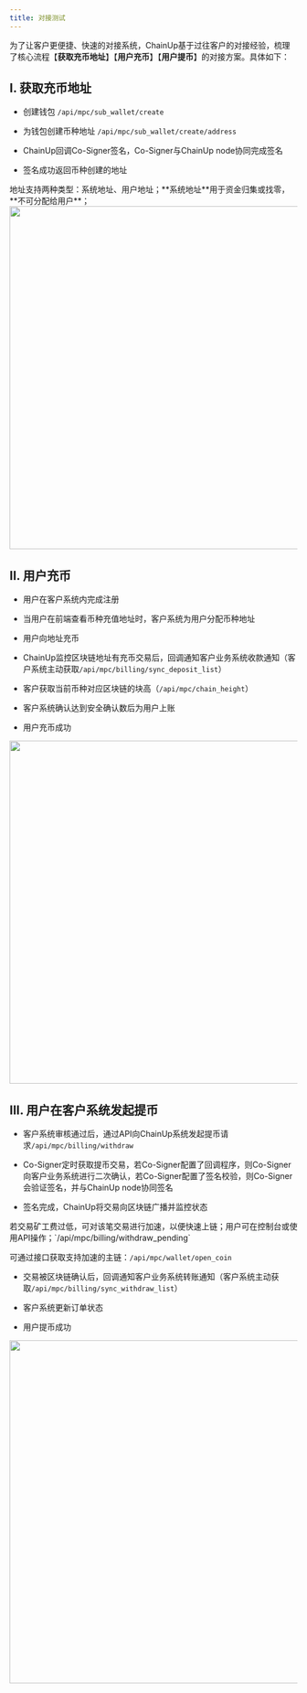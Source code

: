 ---
title: 对接测试
---

为了让客户更便捷、快速的对接系统，ChainUp基于过往客户的对接经验，梳理了核心流程【**获取充币地址**】【**用户充币**】【**用户提币**】的对接方案。具体如下：

## I. 获取充币地址

* 创建钱包 `/api/mpc/sub_wallet/create`

* 为钱包创建币种地址 `/api/mpc/sub_wallet/create/address`

* ChainUp回调Co-Signer签名，Co-Signer与ChainUp node协同完成签名

* 签名成功返回币种创建的地址

<Warning>
地址支持两种类型：系统地址、用户地址；**系统地址**用于资金归集或找零，**不可分配给用户**；
</Warning>

<div className="w-full flex items-center justify-center">
    <img src="/images/apis/mpc-get-address_cn.png" width="600"/>
</div>


## II. 用户充币
* 用户在客户系统内完成注册

* 当用户在前端查看币种充值地址时，客户系统为用户分配币种地址

* 用户向地址充币

* ChainUp监控区块链地址有充币交易后，回调通知客户业务系统收款通知（客户系统主动获取`/api/mpc/billing/sync_deposit_list`）

* 客户获取当前币种对应区块链的块高（`/api/mpc/chain_height`）

* 客户系统确认达到安全确认数后为用户上账

* 用户充币成功

<div className="w-full flex items-center justify-center">
    <img src="/images/apis/mpc-user-deposit_cn.png" width="600"/>
</div>

## III. 用户在客户系统发起提币

* 客户系统审核通过后，通过API向ChainUp系统发起提币请求`/api/mpc/billing/withdraw`

* Co-Signer定时获取提币交易，若Co-Signer配置了回调程序，则Co-Signer向客户业务系统进行二次确认，若Co-Signer配置了签名校验，则Co-Signer会验证签名，并与ChainUp node协同签名

* 签名完成，ChainUp将交易向区块链广播并监控状态

<Tip>
若交易矿工费过低，可对该笔交易进行加速，以便快速上链；用户可在控制台或使用API操作；`/api/mpc/billing/withdraw_pending`

可通过接口获取支持加速的主链：`/api/mpc/wallet/open_coin`
</Tip>

* 交易被区块链确认后，回调通知客户业务系统转账通知（客户系统主动获取`/api/mpc/billing/sync_withdraw_list`）

* 客户系统更新订单状态

* 用户提币成功

<div className="w-full flex items-center justify-center">
    <img src="/images/apis/mpc-user-withdraw_cn.png" width="600"/>
</div>